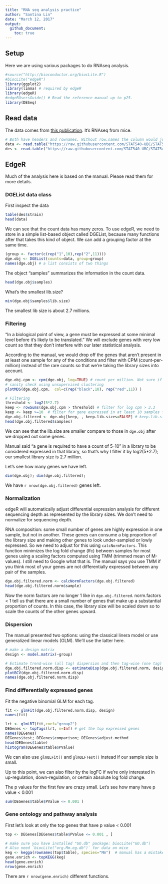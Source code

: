 ```yaml
---
title: "RNA seq analysis practice"
author: "Santina Lin"
date: "March 12, 2017"
output: 
  github_document:
    toc: true
---
```


## Setup 

Here we are using various packages to do RNAseq analysis.

```r
#source("http://bioconductor.org/biocLite.R")
#biocLite("edgeR")
library(ggplot2)
library(limma) # required by edgeR
library(edgeR)
#edgeRUsersGuide() # Read the reference manual up to p25. 
library(DESeq)
```

## Read data 

The data comes from [this publication](https://www.ncbi.nlm.nih.gov/pubmed?term=21455293). It's RNAseq from mice.

```r
# Both have headers and rownames. Without row.names the column would just be called "gene"
data <- read.table("https://raw.githubusercontent.com/STAT540-UBC/STAT540-UBC.github.io/master/examples/bottomly/data/bottomly_count_table.tsv", header=TRUE, row.names=1)
des <- read.table("https://raw.githubusercontent.com/STAT540-UBC/STAT540-UBC.github.io/master/examples/bottomly/data/bottomly_phenodata.tsv", header=TRUE, row.names=1) 
```

## EdgeR 

Much of the analysis here is based on the manual. Please read them for more details.

### DGEList data class
First inspect the data
```r
table(des$strain)
head(data)
```

We can see that the count data has many zeros. 
To use edgeR, we need to store in a simple list-based object called DGEList, because many functions after that takes this kind of object. We can add a grouping factor at the same time. 

```r
(group <- factor(c(rep("1",10),rep("2",11)))) 
dge.obj <- DGEList(counts=data, group=group)
names(dge.obj) # a list consists of two things 
```

The object "samples" summarizes the information in the count data. 
```r
head(dge.obj$samples)
```

What's the smallest lib.size? 
```r
min(dge.obj$samples$lib.size)
```

The smallest lib size is about 2.7 millions. 

### Filtering 

"In a biological point of view, a gene must be expressed at some minimal level before it's likely to be translated." We will exclude genes with very low count so that they don't interfere with our later statistical analysis. 

According to the manual, we would drop off the genes that aren't present in at least one sample for any of the conditions and filter with CPM (count-per-million) instead of the rare counts so that we're taking the library sizes into account. 

```r
dge.obj.cpm <- cpm(dge.obj, log=TRUE) # count per million. Not sure if I need to do log=TRUE to log transform (base 2) here. 
# sanity check using unsupervised clustering
plotMDS(dge.obj.cpm,  col=c(rep("black",10), rep("red",11)) ) 

# Filtering 
threshold <- log2(5*2.7)
keep <- rowSums(dge.obj.cpm > threshold) # filter for log cpm > 3.3
keep <- keep >=10  # filter for gene expressed in at least 10 samples for one condition
dge.obj.filtered <- dge.obj[keep, , keep.lib.sizes=FALSE] # keep.lib.sizes recalculates the library size. 
head(dge.obj.filtered$samples)
```
We can see that the lib.size are smaller compare to those in `dge.obj` after we dropped out some genes. 

Manual said "a gene is required to have a count of 5-10" in a library to be considered expressed in that library, so that's why I filter it by log2(5*2.7); our smallest library size is 2.7 million.

Let's see how many genes we have left. 
```r
dim(dge.obj); dim(dge.obj.filtered);
```

We have `r nrow(dge.obj.filtered)` genes left.

### Normalization

edgeR will automatically adjust differential expression analysis for different sequencing depth as represented by the library sizes. We don't need to normalize for sequencing depth. 

RNA composition: some small number of genes are highly expression in one sample, but not in another. These genes can consume a big proportion of the library size and making other genes to look under-sampled or lowly expressed. So we need to adjust for this using `calcNormFactors`. This function minimizes the log fold change (lfc) between samples for most genes using a scaling factors computed using TMM (trimmed mean of M-values). I still need to Google what that is. The manual says you use TMM if you think most of your genes are not differentially expressed between any pair of the samples. 

```r
dge.obj.filtered.norm <- calcNormFactors(dge.obj.filtered)
head(dge.obj.filtered.norm$sample)
```

Now the norm factors are no longer 1 like in `dge.obj.filtered`. norm.factors < 1 tell us that there are a small number of genes that make up a substantial proportion of counts. In this case, the library size will be scaled down so to scale the counts of the other genes upward. 

### Dispersion 

The manual presented two options: using the classical linera model or use generalized linear models (GLM). We'll use the latter here. 

```r
# make a design matrix
design <- model.matrix(~group)

# Estimate trend-wise (all tag) dispersion and then tag-wise (one tag) dispersion in one go. 
dge.obj.filtered.norm.disp <- estimateDisp(dge.obj.filtered.norm, design)
plotBCV(dge.obj.filtered.norm.disp)
names(dge.obj.filtered.norm.disp)
```

### Find differentially expressed genes 

Fit the negative binomial GLM for each tag. 
```r
fit <- glmFit(dge.obj.filtered.norm.disp, design)
names(fit)
```

```r
lrt <- glmLRT(fit,coef="group2")
DEGenes <- topTags(lrt, n=Inf) # get the top expressed genes
names(DEGenes)
DEGenes$test; DEGenes$comparison; DEGenes$adjust.method
head(DEGenes$table)
histogram(DEGenes$table$PValue) 
```

We can also use `glmQLFit()` and `glmQLFTest()` instead if our sample size is small. 

Up to this point, we can also filter by the logFC if we're only interested in up-regulation, down-regulation, or certain absolute log fold change. 

The p values for the first few are crazy small. Let's see how many have p value < 0.001
```r
sum(DEGenes$table$PValue <= 0.001 )
```

### Gene ontology and pathway analysis 

First let's look at only the top genes that have p value < 0.001

```r
top <- DEGenes[DEGenes$table$PValue <= 0.001 , ]
```

```r
# make sure you have installed "GO.db" package: biocLite("GO.db")
# Also need `biocLite("org.Mm.eg.db")` for data on mice
keg <- kegga(rownames(top$table), species="Mm")  # manual has a mistake, need to use rownames
gene.enrich <- topKEGG(keg)
head(gene.enrich)
nrow(gene.enrich)
```

There are `r nrow(gene.enrich)` different functions. 
